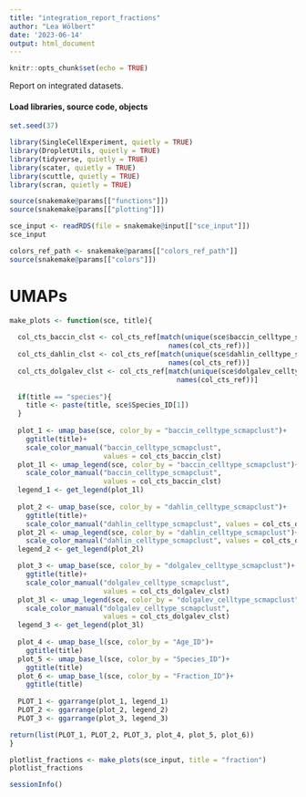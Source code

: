 ```yaml
---
title: "integration_report_fractions"
author: "Lea Wölbert"
date: '2023-06-14'
output: html_document
---
```


```r
knitr::opts_chunk$set(echo = TRUE)
```

Report on integrated datasets.

#### Load libraries, source code, objects

```r
set.seed(37)
```

```r
library(SingleCellExperiment, quietly = TRUE) 
library(DropletUtils, quietly = TRUE) 
library(tidyverse, quietly = TRUE) 
library(scater, quietly = TRUE) 
library(scuttle, quietly = TRUE) 
library(scran, quietly = TRUE) 
```

```r
source(snakemake@params[["functions"]])
source(snakemake@params[["plotting"]])
```

```r
sce_input <- readRDS(file = snakemake@input[["sce_input"]])
sce_input
```

```r
colors_ref_path <- snakemake@params[["colors_ref_path"]]
source(snakemake@params[["colors"]])
```

# UMAPs


```r

make_plots <- function(sce, title){
  
  col_cts_baccin_clst <- col_cts_ref[match(unique(sce$baccin_celltype_scmapclust),
                                       names(col_cts_ref))]
  col_cts_dahlin_clst <- col_cts_ref[match(unique(sce$dahlin_celltype_scmapclust), 
                                       names(col_cts_ref))]
  col_cts_dolgalev_clst <- col_cts_ref[match(unique(sce$dolgalev_celltype_scmapclust),
                                         names(col_cts_ref))]
  
  if(title == "species"){
    title <- paste(title, sce$Species_ID[1])
  }
  
  plot_1 <- umap_base(sce, color_by = "baccin_celltype_scmapclust")+ 
    ggtitle(title)+
    scale_color_manual("baccin_celltype_scmapclust",
                       values = col_cts_baccin_clst)
  plot_1l <- umap_legend(sce, color_by = "baccin_celltype_scmapclust")+
    scale_color_manual("baccin_celltype_scmapclust", 
                       values = col_cts_baccin_clst)
  legend_1 <- get_legend(plot_1l)
  
  plot_2 <- umap_base(sce, color_by = "dahlin_celltype_scmapclust")+ 
    ggtitle(title)+
    scale_color_manual("dahlin_celltype_scmapclust", values = col_cts_dahlin_clst)
  plot_2l <- umap_legend(sce, color_by = "dahlin_celltype_scmapclust")+
    scale_color_manual("dahlin_celltype_scmapclust", values = col_cts_dahlin_clst)
  legend_2 <- get_legend(plot_2l)

  plot_3 <- umap_base(sce, color_by = "dolgalev_celltype_scmapclust")+ 
    ggtitle(title)+
    scale_color_manual("dolgalev_celltype_scmapclust", 
                       values = col_cts_dolgalev_clst)
  plot_3l <- umap_legend(sce, color_by = "dolgalev_celltype_scmapclust")+
    scale_color_manual("dolgalev_celltype_scmapclust", 
                       values = col_cts_dolgalev_clst)
  legend_3 <- get_legend(plot_3l)
  
  plot_4 <- umap_base_l(sce, color_by = "Age_ID")+ 
    ggtitle(title)
  plot_5 <- umap_base_l(sce, color_by = "Species_ID")+ 
    ggtitle(title)
  plot_6 <- umap_base_l(sce, color_by = "Fraction_ID")+ 
    ggtitle(title)
   
  PLOT_1 <- ggarrange(plot_1, legend_1)
  PLOT_2 <- ggarrange(plot_2, legend_2)
  PLOT_3 <- ggarrange(plot_3, legend_3)

return(list(PLOT_1, PLOT_2, PLOT_3, plot_4, plot_5, plot_6))
}

```

```r
plotlist_fractions <- make_plots(sce_input, title = "fraction")
plotlist_fractions
```

```r
sessionInfo()
```